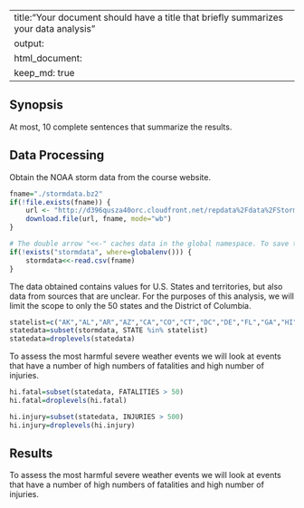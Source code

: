 ```{r, cache=TRUE, echo=TRUE}
```
---
title:"Your document should have a title that briefly summarizes your data analysis"
output: 
  html_document:
    keep_md: true
---


## Synopsis

At most, 10 complete sentences that summarize the results.


## Data Processing

Obtain the NOAA storm data from the course website.

```{r}
fname="./stormdata.bz2"
if(!file.exists(fname)) {
    url <- "http://d396qusza40orc.cloudfront.net/repdata%2Fdata%2FStormData.csv.bz2"
    download.file(url, fname, mode="wb")
}

# The double arrow "<<-" caches data in the global namespace. To save time, we do not reload it if it exists.
if(!exists("stormdata", where=globalenv())) {
    stormdata<<-read.csv(fname)
}
```

The data obtained contains values for U.S. States and territories, but also data from sources that are unclear. For the purposes of this analysis, we will limit the scope to only the 50 states and the District of Columbia.

```{r}
statelist=c("AK","AL","AR","AZ","CA","CO","CT","DC","DE","FL","GA","HI","IA","ID","IL","IN","KS","KY","LA","MA","MD","ME","MI","MN","MO","MS","MT","NC","ND","NE","NH","NJ","NM","NV","NY","OH","OK","OR","PA","RI","SC","SD","TN","TX","UT","VA","VT","WA","WI","WV","WY")
statedata=subset(stormdata, STATE %in% statelist)
statedata=droplevels(statedata)
```

To assess the most harmful severe weather events we will look at events that have a number of high numbers of fatalities and high number of injuries.

```{r}
hi.fatal=subset(statedata, FATALITIES > 50)
hi.fatal=droplevels(hi.fatal)

hi.injury=subset(statedata, INJURIES > 500)
hi.injury=droplevels(hi.injury)
```

## Results

To assess the most harmful severe weather events we will look at events that have a number of high numbers of fatalities and high number of injuries.

```{r}
```

